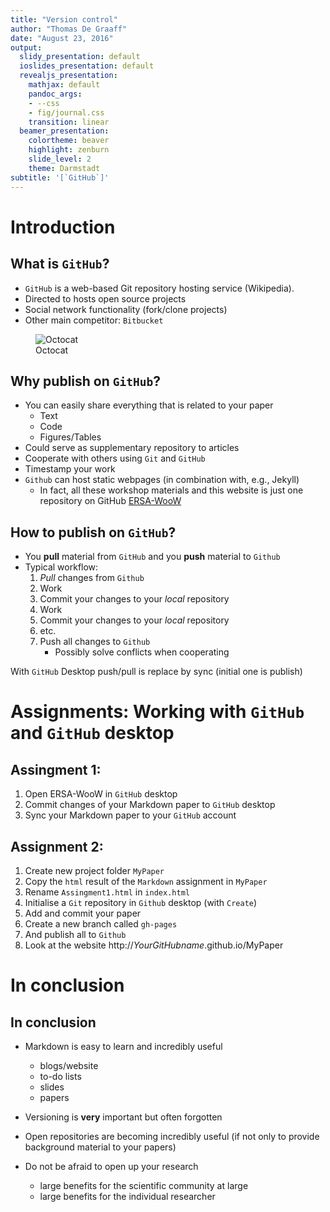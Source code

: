 ```yaml
---
title: "Version control"
author: "Thomas De Graaff"
date: "August 23, 2016"
output:
  slidy_presentation: default
  ioslides_presentation: default
  revealjs_presentation:
    mathjax: default
    pandoc_args:
    - --css
    - fig/journal.css
    transition: linear
  beamer_presentation:
    colortheme: beaver
    highlight: zenburn
    slide_level: 2
    theme: Darmstadt
subtitle: '[`GitHub`]'
---
```


# Introduction

## What is `GitHub`?

+ `GitHub` is a web-based Git repository hosting service (Wikipedia).
+ Directed to hosts open source projects 
+ Social network functionality (fork/clone projects)
+ Other main competitor: `Bitbucket`

![Octocat](fig/Octocat.png)


## Why publish on `GitHub`?

+ You can easily share everything that is related to your paper
    - Text 
    - Code
    - Figures/Tables
+ Could serve as supplementary repository to articles
+ Cooperate with others using `Git` and `GitHub`
+ Timestamp your work 
+ `Github` can host static webpages (in combination with, e.g., Jekyll)
    - In fact, all these workshop materials and this website is just one repository on GitHub [ERSA-WooW](https://github.com/Thdegraaff/ERSA-WooW)

## How to publish on `GitHub`?

+ You **pull** material from `GitHub` and you **push** material to `Github`
+ Typical workflow:
    1. *Pull* changes from `Github`
    2. Work 
    3. Commit your changes to your *local* repository
    4. Work
    5. Commit your changes to your *local* repository
    6. etc.
    7. Push all changes to `Github`
        - Possibly solve conflicts when cooperating 

With `GitHub` Desktop push/pull is replace by sync (initial one is publish)

# Assignments: Working with `GitHub` and `GitHub` desktop

## Assingment 1: 
1. Open ERSA-WooW in `GitHub` desktop
2. Commit changes of your Markdown paper to `GitHub` desktop
3. Sync your Markdown paper to your `GitHub` account
    
## Assignment 2: 
1. Create new project folder `MyPaper`
2. Copy the `html` result of the `Markdown` assignment in `MyPaper`
3. Rename `Assingment1.html` in `index.html`
4. Initialise a `Git` repository in `Github` desktop (with `Create`)
5. Add and commit your paper
6. Create a new branch called `gh-pages`
7. And publish all to `Github`
8. Look at the website http://_YourGitHubname_.github.io/MyPaper

# In conclusion

## In conclusion

- Markdown is easy to learn and incredibly useful
  
    - blogs/website
    - to-do lists
    - slides
    - papers

- Versioning is **very** important but often forgotten

- Open repositories are becoming incredibly useful (if not only to provide background material to your papers)

- Do not be afraid to open up your research
    
    - large benefits for the scientific community at large
    - large benefits for the individual researcher